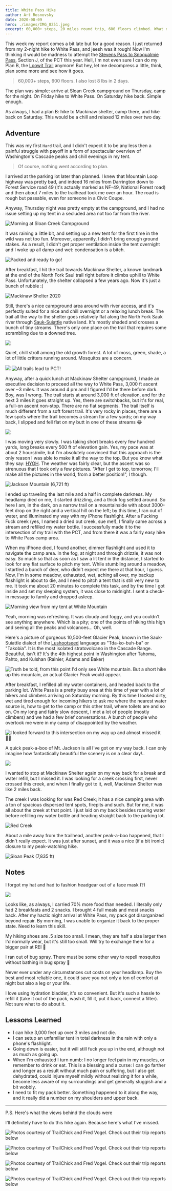 ```yaml
---
title: White Pass Hike
author: Art Rosnovsky
date: 2020-08-09
hero: ./images/IMG_8251.jpeg
excerpt: 60,000+ steps, 20 miles round trip, 600 floors climbed. What doesn't kill you makes you back hurt. Also, I've got blisters on my thumbs.
---
```


This week my report comes a bit late but for a good reason. I just returned from my 2-night hike to White Pass, and jeesh was it rough! Now I'm thinking it would be madness to attempt the [Stevens Pass to Snoqualmie Pass](https://www.wta.org/go-hiking/hikes/pacific-crest-trail-section-j-snoqualmie-pass-to-stevens-pass-east), Section J, of the PCT this year. Hell, I'm not even sure I can do my Plan B, the [Loowit Trail](https://www.wta.org/go-hiking/hikes/loowit) anymore! But hey, let me decompress a little, think, plan some more and see how it goes.

> 60,000+ steps, 600 floors. I also lost 8 lbs in 2 days.

The plan was simple: arrive at Sloan Creek campground on Thursday, camp for the night. On Friday hike to White Pass. On Saturday hike back. Simple enough. 

As always, I had a plan B: hike to Mackinaw shelter, camp there, and hike back on Saturday. This would be a chill and relaxed 12 miles over two day. 
<div style={{ margin: '2rem auto' }}>
  <ReactTinyLink
    cardSize="small"
    showGraphic={true}
    maxLine={2}
    minLine={1}
    url="https://www.wta.org/go-hiking/hikes/north-fork-sauk-river"
  />
</div>

## Adventure
This was my first `Hard` trail, and I didn't expect it to be any less then a painful struggle with payoff in a form of spectacular overview of Washington's Cascade peaks and chill evenings in my tent. 

> Of course, nothing went according to plan.

I arrived at the parking lot later than planned. I knew that Mountain Loop highway was pretty bad, and indeed 16 miles from Darrington down to Forest Service road 49 (it's actually marked as NF-49, National Forest road) and then about 7 miles to the trailhead took me over an hour. The road is rough but passable, even for someone in a Civic Coupe. 

Anyway, Thursday night was pretty empty at the campground, and I had no issue setting up my tent in a secluded area not too far from the river.

![Morning at Sloan Creek Campground](./images/IMG_8216.jpeg)

It was raining a little bit, and setting up a new tent for the first time in the wild was not too fun. Moreover, apparently, I didn't bring enough ground stakes. As a result, I didn't get proper ventilation inside the tent overnight and I woke up all damp and wet: condensation is a bitch.

![Packed and ready to go!](./images/4B2806DF-2762-4E70-9B11-68E47B3FFA9E_1_105_c.jpeg)

After breakfast, I hit the trail towards Mackinaw Shelter, a known landmark at the end of the North Fork Saul trail right before it climbs uphill to White Pass. Unfortunately, the shelter collapsed a few years ago. Now it's just a bunch of rubble :(

![Mackinaw Shelter 2020](./images/IMG_8235.jpeg)

Still, there's a nice campground area around with river access, and it's perfectly suited for a nice and chill overnight or a relaxing lunch break.
The trail all the way to the shelter goes relatively flat along the North Fork Sauk river through [Sauk-Suiattle](https://en.wikipedia.org/wiki/Sauk-Suiattle_Indian_Tribe_of_Washington) native land. It's mostly shaded and crosses a bunch of tiny streams. There's only one place on the trail that requires some scrambling due to a downed tree.

![](./images/IMG_8232.jpeg)

Quiet, chill stroll among the old growth forest. A lot of moss, green, shade, a lot of little critters running around. Mosquitos are a concern.

![](./images/IMG_8228-1.jpeg)
![All trails lead to PCT!](./images/IMG_8222-1.jpeg)

Anyway, after a quick lunch at Mackinaw Shelter campground, I made an executive decision to proceed all the way to White Pass, 3,000 ft ascent over ~3 miles. It was around 4 pm and I figured I'd be there before dark. Boy, was I wrong.
The trail starts at around 3,000 ft of elevation, and for the next 3 miles it goes straight up. Yes, there are switchbacks, but it's for real, a full-on ascent non-stop. There are no flat segments. The trail itself is much different from a soft forest trail. It's very rocky in places, there are a few spots where the trail becomes a stream for a few yards; on my way back, I slipped and fell flat on my butt in one of these streams 😂

![](./images/IMG_8241.jpeg)

I was moving very slowly. I was taking short breaks every few hundred yards, long breaks every 500 ft of elevation gain. Yes, my pace was at about 2 hours/mile, but I'm absolutely convinced that this approach is the only reason I was able to make it all the way to the top. But you know what they say: [HYOH](https://www.pcta.org/journalist/post/hike-your-own-hike-what-does-it-mean/).
The weather was fairly clear, but the ascent was so strenuous that I took only a few pictures. "After I get to top, tomorrow, I'll make all the pictures in the world, from a better position!", I though. 

![Jackson Mountain (6,721 ft)](./images/IMG_8240.jpeg)

I ended up traveling the last mile and a half in complete darkness. My headlamp died on me, it started drizzling, and a thick fog settled around. So here I am, in the dark, on a narrow trail on a mountainside with about 3000-feet drop on the right and a vertical hill on the left; by this time, I ran out of water, and illuminated my way with my iPhone flashlight. After a Fucking Fuck creek (yes, I named a dried out creek, sue me!), I finally came across a stream and refilled my water bottle. I successfully made it to the intersection of my trail with the PCT, and from there it was a fairly easy hike to White Pass camp area. 

When my iPhone died, I found another, dimmer flashlight and used it to navigate the camp area. In the fog, at night and through drizzle, it was not easy. So much so that as soon as I saw a lit tent in the distance, I started to look for any flat surface to pitch my tent. While stumbling around a meadow, I startled a bunch of deer, who didn't expect me there at that hour, I guess.
Now, I'm in some meadow, exhausted, wet, aching all over, my backup flashlight is about to die, and I need to pitch a tent that is still very new to me. It took me about 20 minutes to complete this task, and by the time I got inside and set my sleeping system, it was close to midnight. I sent a check-in message to family and dropped asleep.

![Morning view from my tent at White Mountain](./images/IMG_8245.jpeg)

Yeah, morning was refreshing. It was cloudy and foggy, and you couldn't see anything anywhere. Which is a pity; one of the points of hiking this high and seeing all the peaks and volcanoes... Oh, well.

Here's a picture of gorgeous 10,500-feet Glacier Peak, known in the Sauk-Suiattle dialect of the [Lushootseed](https://en.wikipedia.org/wiki/Lushootseed) language as "Tda-ko-buh-ba" or "Takobia". It is the most isolated stratovolcano in the Cascade Range. Beautiful, isn't it? It's the 4th highest point in Washington after Tahoma, Pahto, and Kulshan (Rainier, Adams and Baker)

![Truth be told, from this point I'd only see White mountain. But a short hike up this mountain, an actual Glacier Peak would appear.](./images/IMG_8251.jpeg)

After breakfast, I refilled all my water containers, and headed back to the parking lot. White Pass is a pretty busy area at this time of year with a lot of hikers and climbers arriving on Saturday morning. By this time I looked dirty, wet and tired enough for incoming hikers to ask me where the nearest water source is, how to get to the camp or this other trail, where toilets are and so on. On my long and fairly slow descent, I met a lot of people (mostly climbers) and we had a few brief conversations. A bunch of people who overtook me were in my camp of disappointed by the weather. 

![I looked forward to this intersection on my way up and almost missed it 🤦‍♂️](./images/IMG_8254.jpeg)

A quick peak-a-boo of Mt. Jackson is all I've got on my way back. I can only imagine how fantastically beautiful the scenery is on a clear day!..

![](./images/IMG_8260.jpeg)

I wanted to stop at Mackinaw Shelter again on my way back for a break and water refill, but I missed it. I was looking for a creek crossing first, never crossed this creek, and when I finally got to it, well, Mackinaw Shelter was like 2 miles back.

The creek I was looking for was Red Creek; it has a nice camping area with a ton of spacious dispersed tent spots, firepits and such. But for me, it was all about the creek at that point. I just laid on my back besides roaring water before refilling my water bottle and heading straight back to the parking lot.

![Red Creek](./images/IMG_8234.jpeg)

About a mile away from the trailhead, another peak-a-boo happened, that I didn't really expect. It was just after sunset, and it was a nice (if a bit ironic) closure to my peak-watching hike.

![Sloan Peak (7,835 ft)](./images/IMG_8262.jpeg)

## Notes
I forgot my hat and had to fashion headgear out of a face mask (?)

![](./images/IMG_8225.jpeg)

Looks like, as always, I carried 70% more food than needed. I literally only had 2 breakfasts and 2 snacks. I brought 4 full meals and most snacks back. 
After my hactic night arrival at White Pass, my pack got disorganized beyond repair. By morning, I was unable to organize it back to the proper state. Need to learn this skill.

My hiking shoes are .5 size too small. I mean, they are half a size larger then I'd normally wear, but it's still too small. Will try to exchange them for a bigger pair at REI 🤞

I ran out of bug spray. There must be some other way to repell mosquitos without bathing in bug spray 🤔

Never ever under any circumstances cut costs on your headlamp. Buy the best and most reliable one, it could save you not only a ton of comfort at night but also a leg or your life. 

I love using hydration bladder, it's so convenient. But it's such a hassle to refill it (take it out of the pack, wash it, fill it, put it back, connect a filter). Not sure what to do about it. 

## Lessons Learned

- I can hike 3,000 feet up over 3 miles and not die.
- I can setup an unfamiliar tent in total darkness in the rain with only a phone's flashlight.
- Going down is easier, but it will still fuck you up in the end, although not as much as going up.
- When I'm exhausted I turn numb: I no longer feel pain in my muscles, or remember to drink or eat. This is a blessing and a curse: I can go farther and longer as a result without much pain or suffering, but I also get dehydrated, could injure myself mildly without realizing it for a while, become less aware of my surroundings and get generally sluggish and a bit wobbly. 
- I need to fit my pack better. Something happened to it along the way, and it really did a number on my shoulders and upper back. 

------

P.S. Here's what the views behind the clouds were

I'll definitely have to do this hike again. Because here's what I've missed.

![Photos courtesy of TrailChick and Fred Vogel. Check out their trip reports below](./images/07e794c4-449a-11e6-a743-3c8e8a4b2f7a-1020x678-1.jpg)

![Photos courtesy of TrailChick and Fred Vogel. Check out their trip reports below](./images/IMG_9267-1.jpeg)

![Photos courtesy of TrailChick and Fred Vogel. Check out their trip reports below](./images/MCP_GlacierPk_958-1.jpg)

![Photos courtesy of TrailChick and Fred Vogel. Check out their trip reports below](./images/MCP_GlacierPk_973-1.jpg)

<div style={{ margin: '2rem auto' }}>
  <ReactTinyLink
    cardSize="small"
    showGraphic={true}
    url="http://mycrookedpath.com/blog/glacier-peak-summit/"
  />
</div>
<div style={{ margin: '2rem auto'}}>
  <ReactTinyLink
    cardSize="small"
    showGraphic={true}
    maxLine={2}
    minLine={1}
    url="https://www.trailchick.com/backpacking-the-white-pass-pilot-ridge-loop-in-the-glacier-peak-wilderness"
  />
</div>

